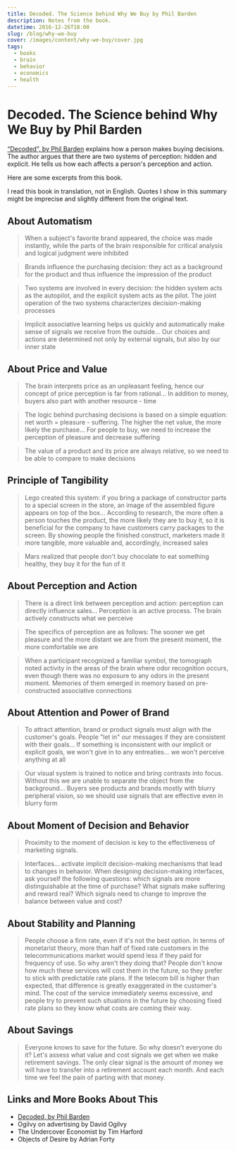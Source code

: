 ```yaml
---
title: Decoded. The Science behind Why We Buy by Phil Barden
description: Notes from the book.
datetime: 2016-12-26T18:00
slug: /blog/why-we-buy
cover: /images/content/why-we-buy/cover.jpg
tags:
  - books
  - brain
  - behavior
  - economics
  - health
---
```


# Decoded. The Science behind Why We Buy by Phil Barden

[“Decoded”, by Phil Barden](https://www.goodreads.com/book/show/16489970-decoded) explains how a person makes buying decisions. The author argues that there are two systems of perception: hidden and explicit. He tells us how each affects a person's perception and action.

Here are some excerpts from this book.

<SideNote>
  I read this book in translation, not in English. Quotes I show in this summary might be imprecise
  and slightly different from the original text.
</SideNote>

## About Automatism

> When a subject's favorite brand appeared, the choice was made instantly, while the parts of the brain responsible for critical analysis and logical judgment were inhibited

> Brands influence the purchasing decision: they act as a background for the product and thus influence the impression of the product

> Two systems are involved in every decision: the hidden system acts as the autopilot, and the explicit system acts as the pilot. The joint operation of the two systems characterizes decision-making processes

> Implicit associative learning helps us quickly and automatically make sense of signals we receive from the outside... Our choices and actions are determined not only by external signals, but also by our inner state

## About Price and Value

> The brain interprets price as an unpleasant feeling, hence our concept of price perception is far from rational... In addition to money, buyers also part with another resource - time

> The logic behind purchasing decisions is based on a simple equation: net worth = pleasure - suffering. The higher the net value, the more likely the purchase... For people to buy, we need to increase the perception of pleasure and decrease suffering

> The value of a product and its price are always relative, so we need to be able to compare to make decisions

## Principle of Tangibility

> Lego created this system: if you bring a package of constructor parts to a special screen in the store, an image of the assembled figure appears on top of the box... According to research, the more often a person touches the product, the more likely they are to buy it, so it is beneficial for the company to have customers carry packages to the screen. By showing people the finished construct, marketers made it more tangible, more valuable and, accordingly, increased sales

> Mars realized that people don't buy chocolate to eat something healthy, they buy it for the fun of it

## About Perception and Action

> There is a direct link between perception and action: perception can directly influence sales... Perception is an active process. The brain actively constructs what we perceive

> The specifics of perception are as follows: The sooner we get pleasure and the more distant we are from the present moment, the more comfortable we are

> When a participant recognized a familiar symbol, the tomograph noted activity in the areas of the brain where odor recognition occurs, even though there was no exposure to any odors in the present moment. Memories of them emerged in memory based on pre-constructed associative connections

## About Attention and Power of Brand

> To attract attention, brand or product signals must align with the customer's goals. People "let in" our messages if they are consistent with their goals... If something is inconsistent with our implicit or explicit goals, we won't give in to any entreaties... we won't perceive anything at all

> Our visual system is trained to notice and bring contrasts into focus. Without this we are unable to separate the object from the background... Buyers see products and brands mostly with blurry peripheral vision, so we should use signals that are effective even in blurry form

## About Moment of Decision and Behavior

> Proximity to the moment of decision is key to the effectiveness of marketing signals.

> Interfaces... activate implicit decision-making mechanisms that lead to changes in behavior. When designing decision-making interfaces, ask yourself the following questions: which signals are more distinguishable at the time of purchase? What signals make suffering and reward real? Which signals need to change to improve the balance between value and cost?

## About Stability and Planning

> People choose a firm rate, even if it's not the best option. In terms of monetarist theory, more than half of fixed rate customers in the telecommunications market would spend less if they paid for frequency of use. So why aren't they doing that? People don't know how much these services will cost them in the future, so they prefer to stick with predictable rate plans. If the telecom bill is higher than expected, that difference is greatly exaggerated in the customer's mind. The cost of the service immediately seems excessive, and people try to prevent such situations in the future by choosing fixed rate plans so they know what costs are coming their way.

## About Savings

> Everyone knows to save for the future. So why doesn't everyone do it? Let's assess what value and cost signals we get when we make retirement savings. The only clear signal is the amount of money we will have to transfer into a retirement account each month. And each time we feel the pain of parting with that money.

## Links and More Books About This

- [Decoded, by Phil Barden](https://www.goodreads.com/book/show/16489970-decoded)
- Ogilvy on advertising by David Ogilvy
- The Undercover Economist by Tim Harford
- Objects of Desire by Adrian Forty
